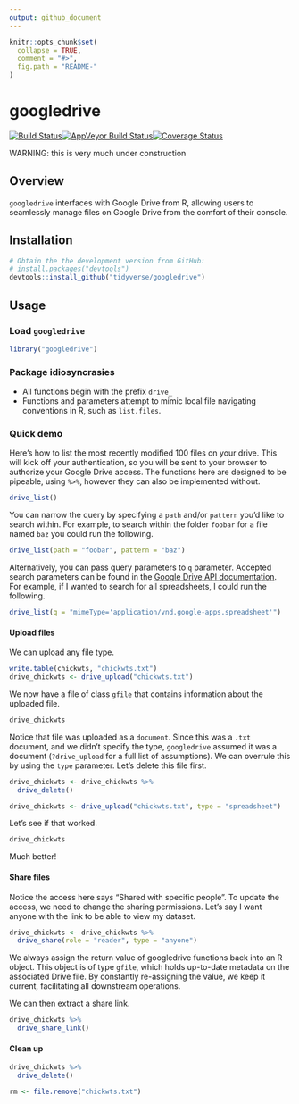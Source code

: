 ```yaml
---
output: github_document
---
```


<!-- README.md is generated from README.Rmd. Please edit that file -->

```r
knitr::opts_chunk$set(
  collapse = TRUE,
  comment = "#>",
  fig.path = "README-"
)
```

# googledrive

[![Build Status](https://travis-ci.org/tidyverse/googledrive.svg?branch=master)](https://travis-ci.org/tidyverse/googledrive)[![AppVeyor Build Status](https://ci.appveyor.com/api/projects/status/github/tidyverse/googledrive?branch=master&svg=true)](https://ci.appveyor.com/project/tidyverse/googledrive)[![Coverage Status](https://img.shields.io/codecov/c/github/tidyverse/googledrive/master.svg)](https://codecov.io/github/tidyverse/googledrive?branch=master)

WARNING: this is very much under construction 

## Overview

`googledrive` interfaces with Google Drive from R, allowing users to seamlessly manage files on Google Drive from the comfort of their console. 

## Installation

```r
# Obtain the the development version from GitHub:
# install.packages("devtools")
devtools::install_github("tidyverse/googledrive")
```

## Usage

### Load `googledrive`

```r
library("googledrive")
```

### Package idiosyncrasies

* All functions begin with the prefix `drive_`
* Functions and parameters attempt to mimic local file navigating conventions in R, such as `list.files`.

### Quick demo

Here's how to list the most recently modified 100 files on your drive. This will kick off your authentication, so you will be sent to your browser to authorize your Google Drive access. The functions here are designed to be pipeable, using `%>%`, however they can also be implemented without.

```r
drive_list()
```

You can narrow the query by specifying a `path` and/or `pattern` you'd like to search within. For example, to search within the folder `foobar` for a file named `baz` you could run the following.

```r
drive_list(path = "foobar", pattern = "baz")
```

Alternatively, you can pass query parameters to `q` parameter. Accepted search parameters can be found in the [Google Drive API documentation](https://developers.google.com/drive/v3/web/search-parameters). For example, if I wanted to search for all spreadsheets, I could run the following.

```r
drive_list(q = "mimeType='application/vnd.google-apps.spreadsheet'")
```

#### Upload files

We can upload any file type. 

```r
write.table(chickwts, "chickwts.txt")
drive_chickwts <- drive_upload("chickwts.txt")
```

We now have a file of class `gfile` that contains information about the uploaded file. 

```r
drive_chickwts
```

Notice that file was uploaded as a `document`. Since this was a `.txt` document, and we didn't specify the type, `googledrive` assumed it was a document (`?drive_upload` for a full list of assumptions). We can overrule this by using the `type` parameter. Let's delete this file first.

```r
drive_chickwts <- drive_chickwts %>%
  drive_delete()
```


```r
drive_chickwts <- drive_upload("chickwts.txt", type = "spreadsheet")
```

Let's see if that worked.
```r
drive_chickwts
```
Much better!

#### Share files

Notice the access here says "Shared with specific people". To update the access, we need to change the sharing permissions. Let's say I want anyone with the link to be able to view my dataset.

```r
drive_chickwts <- drive_chickwts %>%
  drive_share(role = "reader", type = "anyone")
```

We always assign the return value of googledrive functions back into an R object. This object is of type `gfile`, which holds up-to-date metadata on the associated Drive file. By constantly re-assigning the value, we keep it current, facilitating all downstream operations.

We can then extract a share link.

```r
drive_chickwts %>%
  drive_share_link()
```

#### Clean up

```r
drive_chickwts %>%
  drive_delete()
```

```r
rm <- file.remove("chickwts.txt")
```

